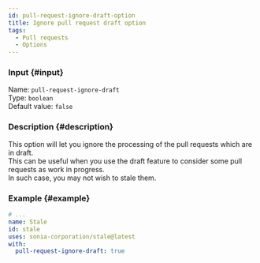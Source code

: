 ```yaml
---
id: pull-request-ignore-draft-option
title: Ignore pull request draft option
tags:
  - Pull requests
  - Options
---
```


### Input {#input}

Name: `pull-request-ignore-draft`  
Type: `boolean`  
Default value: `false`

### Description {#description}

This option will let you ignore the processing of the pull requests which are in draft.  
This can be useful when you use the draft feature to consider some pull requests as work in progress.  
In such case, you may not wish to stale them.

### Example {#example}

```yml {6}
# ...
name: Stale
id: stale
uses: sonia-corporation/stale@latest
with:
  pull-request-ignore-draft: true
```
